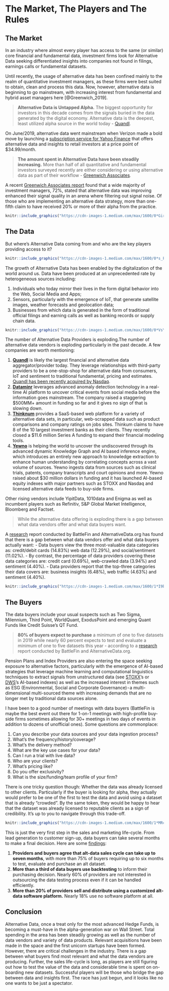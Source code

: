 # The Market, The Players and The Rules

## The Market

In an industry where almost every player has access to the same (or similar) core financial and fundamental data, investment firms look for Alternative Data seeking differentiated insights into companies not found in filings, earnings calls or fundamental datasets.

Until recently, the usage of alternative data has been confined mainly to the realm of quantitative investment managers, as these firms were best suited to obtain, clean and process this data. Now, however, alternative data is beginning to go mainstream, with increasing interest from fundamental and hybrid asset managers here [@Greenwich_2019].

> **Alternative Data is Untapped Alpha.** The biggest opportunity for investors in this decade comes from the signals buried in the data generated by the digital economy. Alternative data is the deepest, least utilized alpha source in the world today - [Quandl](www.quandl.com).

On June/2019, alternative data went mainstream when Verizon made a bold move by launching a [subscription service for Yahoo Finance](https://www.linkedin.com/feed/update/urn:li:activity:6544977248175349760) that offers alternative data and insights to retail investors at a price point of $34.99/month.

> **The amount spent in Alternative Data have been steadily increasing.** More than half of all quantitative and fundamental investors surveyed recently are either considering or using alternative data as part of their workflow - [Greenwich Associates](https://www.valuewalk.com/2019/07/alternative-data-paradigms-of-fundamental-and-quantitative/).

A recent [Greenwich Associates report](https://www.valuewalk.com/2019/07/alternative-data-paradigms-of-fundamental-and-quantitative/) found that a wide majority of investment managers, 72%, stated that alternative data was improving enhanced their signal quality in an arena where filtering out signal noise. Of those who are implementing an alternative data strategy, more than one-fifth claim to have received 20% or more of their alpha from the practice.



```r
knitr::include_graphics("https://cdn-images-1.medium.com/max/1600/0*GirclNZeAoiHWNne.png")
```


## The Data


But where's Alternative Data coming from and who are the key players providing access to it?

```r
knitr::include_graphics("https://cdn-images-1.medium.com/max/1600/0*s_Pil2lOeWW6hJ_a.png")
```

The growth of Alternative Data has been enabled by the digitalization of the world around us. Data have been produced at an unprecedented rate by heterogeneous sources including:

1. Individuals who today mirror their lives in the form digital behavior into the Web, Social Media and Apps;
2. Sensors, particularly with the emergence of IoT, that generate satellite images, weather forecasts and geolocation data;
3. Businesses from which data is generated in the form of traditional official filings and earning calls as well as banking records or supply chain data.

```r
knitr::include_graphics("https://cdn-images-1.medium.com/max/1600/0*VsYQ_IxQ2EHp1w8B.png")
```

The number of Alternative Data Providers is exploding.The number of alternative data vendors is exploding particularly in the past decade. A few companies are worth mentioning:

1. [**Quandl**](https://www.quandl.com) is likely the largest financial and alternative data aggregator/provider today. They leverage relationships with third-party providers to be a one-stop-shop for alternative data from consumers, IoT and sentiment to traditional fundamental, pricing and estimates. [Quandl has been recently acquired by Nasdaq](https://www.businessinsider.com/nasadaq-buys-alternative-data-firm-quandl-2018-12).
2. [**Dataminr**](https://www.dataminr.com) leverages advanced anomaly detection technology in a real-time AI platform to uncover critical events from social media before the information goes mainstream. The company raised a staggering $500MM+ amount in funding so far and it gives no sign of that is slowing down.
3. [**Thinknum**](https://www.thinknum.com) provides a SaaS-based web platform for a variety of alternative data sets, in particular, web-scrapped data such as product comparisons and company ratings on jobs sites. Thinkum claims to have 8 of the 10 largest investment banks as their clients. They recently closed a $11.6 million Series A funding to expand their financial modeling tools.
4. [**Yewno**](https://www.yewno.com) is helping the world to uncover the undiscovered through its advanced dynamic Knowledge Graph and AI based inference engine, which introduces an entirely new approach to knowledge extraction to enhance human understanding by correlating concepts across a vast volume of sources. Yewno ingests data from sources such as clinical trials, patents, company transcripts and court opinions and more. Yewno raised about $30 million dollars in funding and it has launched AI-based equity indexes with major partners such as STOXX and Nasdaq and licensed alternative data feeds to buy-side firms.

Other rising vendors include YipitData, 1010data and Enigma as well as incumbent players such as Refinitiv, S&P Global Market Intelligence, Bloomberg and Factset.

> While the alternative data offering is exploding there is a gap between what data vendors offer and what data buyers want.

A [research](https://alternativedata.org/new-alternative-data-pricing-report/) report conducted by BattleFin and AlternativeData.org has found that there is a gap between what data vendors offer and what data buyers actually want:
- Data buyers view the three most-valuable data categories as: credit/debit cards (14.83%) web data (12.29%), and social/sentiment (11.02%).
- By contrast, the percentage of data providers covering these data categories are: credit card (0.69%), web-crawled data (3.94%) and sentiment (4.40%).
- Data providers report that the top-three categories their data covers are: business insights (6.48%), web traffic (4.63%) and sentiment (4.40%).

```r
knitr::include_graphics("https://cdn-images-1.medium.com/max/1600/1*I9bxxOlaZu5s7Vk5AhnVXA.png")
```


## The Buyers

The data buyers include your usual suspects such as Two Sigma, Milennium, Third Point, WorldQuant, ExodusPoint and emerging Quant Funds like Credit Suisse's QT Fund.

> **80% of buyers expect to purchase** a minimum of one to five datasets in 2019 while nearly 60 percent expects to test and evaluate a minimum of one to five datasets this year - according to a [research](https://alternativedata.org/new-alternative-data-pricing-report/) report conducted by BattleFin and AlternativeData.org.

Pension Plans and Index Providers are also entering the space seeking exposure to alternative factors, particularly with the emergence of AI-based strategies that leverage machine learning and computational linguistics techniques to extract signals from unstructured data (see [STOXX](https://medium.com/@souzatharsis/weve-launched-the-world-s-first-ai-index-9f9a6e931c58?source=friends_link&sk=6d1e820e829669ad10097ac1f19b544c)'s or [DWS](https://medium.com/datadriveninvestor/ai-big-data-etf-ac6f7dda94d8)'s AI-based indexes) as well as the increased interest in themes such as ESG (Environmental, Social and Corporate Governance) - a multi-dimensional multi-sourced theme with increasing demands that are no longer met by traditional data sources alone.

I have been to a good number of meetings with data buyers (BattleFin is maybe the best event out there for 1-on-1 meetings with high-profile buy-side firms sometimes allowing for 30+ meetings in two days of events in addition to dozens of unofficial ones). Some questions are commonplace:

1. Can you describe your data sources and your data ingestion process?
2. What's the frequency/history/coverage?
3. What's the delivery method?
4. What are the key use cases for your data?
5. Can I run a trial with live data?
6. Who are your clients?
7. What's pricing like?
8. Do you offer exclusivity?
9. What is the size/funding/team profile of your firm?

There is one tricky question though: Whether the data was already licensed to other clients. Particularly if the buyer is looking for alpha, they actually would prefer to be one of the first to test the data and avoid using a dataset that is already "crowded". By the same token, they would be happy to hear that the dataset was already licensed to reputable clients as a sign of credibility. It's up to you to navigate through this trade-off.

```r
knitr::include_graphics("https://cdn-images-1.medium.com/max/1600/1*MRcgvpX8o1RT8HZwOr12jw.png")
```

This is just the very first step in the sales and marketing life-cycle. From lead generation to customer sign-up, data buyers can take several months to make a final decision. Here are some [findings](https://alternativedata.org/new-alternative-data-pricing-report/):

1. **Providers and buyers agree that alt-data sales cycle can take up to seven months**, with more than 75% of buyers requiring up to six months to test, evaluate and purchase an alt dataset.
2. **More than a third of data buyers use backtesting** to inform their purchasing decision. Nearly 60% of providers are not interested in outsourcing the data testing process even if it can be handled efficiently.
3. **More than 20% of providers sell and distribute using a customized alt-data software platform.** Nearly 18% use no software platform at all.

## Conclusion

Alternative Data, once a treat only for the most advanced Hedge Funds, is becoming a must-have in the alpha-generation war on Wall Street.
Total spending in the area has been steadily growing as well as the number of data vendors and variety of data products. Relevant acquisitions have been made in the space and the first unicorn startups have been formed.
However, there are critical challenges in the industry. There is a gap between what buyers find most relevant and what the data vendors are producing. Further, the sales life-cycle is long, as players are still figuring out how to test the value of the data and considerable time is spent on on-boarding new datasets.
Successful players will be those who bridge the gap between data and insights first. The race has just begun, and it looks like no one wants to be just a spectator.

